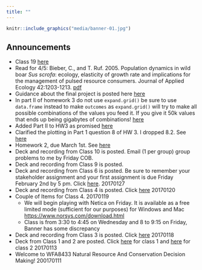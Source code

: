 ```yaml
---
title: ""
---
```


```r
knitr::include_graphics("media/banner-01.jpg")
```
<!--

library(knitr)
rmarkdown::render_site("index.Rmd")# build webpage

# rmarkdown::render_site()# build webpage
# COPY FILES TO DOCS FOR GITHUB.IO
system(paste("xcopy", 
    '"C:/Users/mcolvin/Documents/Teaching/WFA8433-Natural-Resource-Decision-Making/Course-Materials/_site"', 
    '"C:/Users/mcolvin/Documents/Teaching/WFA8433-Natural-Resource-Decision-Making/Docs"',
    "/E /C /H /R /K /O /Y")) 
  q(save="no")  

-->

## Announcements

* Class 19 [here](Class-19.html)
* Read for 4/5: Bieber, C., and T. Ruf. 2005. Population dynamics in wild boar 
_Sus scrofa_: ecology, elasticity of growth rate and implications for the 
management of pulsed resource consumers. Journal 
of Applied Ecology 42:1203-1213. [pdf](pdfs/B268.pdf)
* Guidance about the final project is posted here [here](final-project.html)
* In part II of homework 3 do not use `expand.grid()`
be sure to use `data.frame` instead to make `outcomes`
as `expand.grid()` will try to make all possible combinations
of the values you feed it.  If you give it 50k values that 
ends up being gigabytes of combinations! [here](hw-03.html)
* Added Part II to HW3 as promised [here](hw-03.html)
* Clarified the plotting in Part 1 question 8 of HW 3. I dropped 8.2. See [here](hw-03.html)
* Homework 2, due March 1st.  See [here](hw-02.html)
* Deck and recording from Class 10 is posted. Email (1 per group) group problems to me by Friday COB.
* Deck and recording from Class 9 is posted. 
* Deck and recording from Class 6 is posted. Be sure to remember your stakeholder assignment and your first assignment is due Friday February 2nd by 5 pm. Click [here](Class-06.html). 20170127
* Deck and recording from Class 4 is posted. Click [here](Class-04.html) 20170120
* Couple of Items for Class 4. 20170119
    * We will begin playing with Netica on Friday. It is available as a free limited mode (sufficient for our purposes) for Windows and Mac [https://www.norsys.com/download.html]( https://www.norsys.com/download.html)
    * Class is from 3:30 to 4:45 on Wednesday and 8 to 9:15 on Friday, Banner has some discrepancy
* Deck and recording from Class 3 is posted. Click [here](Class-03.html) 20170118
* Deck from Class 1 and 2 are posted. Click [here](Class-01.html) for class 1 and [here](Class-02.html) for class 2 20170113
* Welcome to WFA8433 Natural Resource And Conservation Decision Making! 200170111